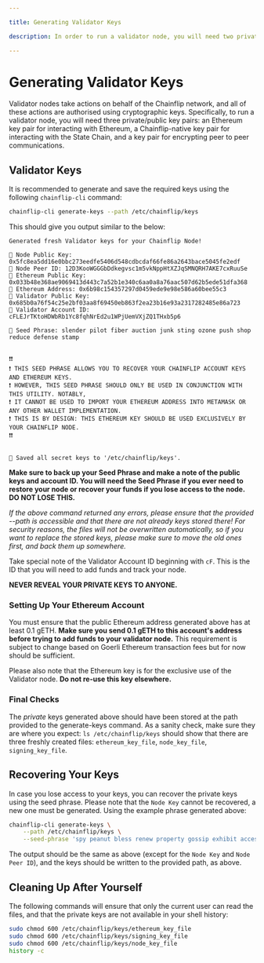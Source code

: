 ```yaml
---

title: Generating Validator Keys

description: In order to run a validator node, you will need two private/public key pairs. An Ethereum key pair for interacting with Ethereum, and a Chainflip-native key pair for interacting with the State Chain.

---
```



# Generating Validator Keys

Validator nodes take actions on behalf of the Chainflip network, and all of these actions are authorised using cryptographic keys. Specifically, to run a validator node, you will need three private/public key pairs: an Ethereum key pair for interacting with Ethereum, a Chainflip-native key pair for interacting with the State Chain, and a key pair for encrypting peer to peer communications.

## Validator Keys

It is recommended to generate and save the required keys using the following `chainflip-cli` command:

```bash copy
chainflip-cli generate-keys --path /etc/chainflip/keys
```

This should give you output similar to the below:

```log
Generated fresh Validator keys for your Chainflip Node!
⁣
🔑 Node Public Key: 0x5fc8ea5dd16e0bbc273eedfe5406d548cdbcdaf66fe86a2643bace5045fe2edf
👤 Node Peer ID: 12D3KooWGGGbDdkegvsc1m5vkNppHtXZJqSMNQRH7AKE7cxRuuSe
🔑 Ethereum Public Key: 0x033b48e368ae9069413d443c7a52b1e340c6aa0a8a76aac507d62b5ede51dfa368
👤 Ethereum Address: 0x6b98c154357297d0459ede9e98e586a60bee55c3
🔑 Validator Public Key: 0x685b0a76f54c25e2bf03aa8f69450eb863f2ea23b16e93a2317282485e86a723
👤 Validator Account ID: cFLEJrTKtoHDWbRb1Yc8fqhNrEd2u1WPjUemVXjZQ1THxb5p6
⁣
🌱 Seed Phrase: slender pilot fiber auction junk sting ozone push shop reduce defense stamp
⁣
⁣
❗️❗️
❗️ THIS SEED PHRASE ALLOWS YOU TO RECOVER YOUR CHAINFLIP ACCOUNT KEYS AND ETHEREUM KEYS.
❗️ HOWEVER, THIS SEED PHRASE SHOULD ONLY BE USED IN CONJUNCTION WITH THIS UTILITY. NOTABLY,
❗️ IT CANNOT BE USED TO IMPORT YOUR ETHEREUM ADDRESS INTO METAMASK OR ANY OTHER WALLET IMPLEMENTATION.
❗️ THIS IS BY DESIGN: THIS ETHEREUM KEY SHOULD BE USED EXCLUSIVELY BY YOUR CHAINFLIP NODE.
❗️❗️
⁣
⁣
💾 Saved all secret keys to '/etc/chainflip/keys'.
```

**Make sure to back up your Seed Phrase and make a note of the public keys and account ID. You will need the Seed Phrase if you ever need to restore your node or recover your funds if you lose access to the node. DO NOT LOSE THIS.**

*If the above command returned any errors, please ensure that the provided --path is accessible and that there are not already keys stored there! For security reasons, the files will not be overwritten automatically, so if you want to replace the stored keys, please make sure to move the old ones first, and back them up somewhere.*

Take special note of the Validator Account ID beginning with `cF`. This is the ID that you will need to add funds and track your node.

<Callout type="error">**NEVER REVEAL YOUR PRIVATE KEYS TO ANYONE.**</Callout>

### Setting Up Your Ethereum Account

You must ensure that the public Ethereum address generated above has at least 0.1 gETH. **Make sure you send 0.1 gETH to this account's address before trying to add funds to your validator node.** This requirement is subject to change based on Goerli Ethereum transaction fees but for now should be sufficient.

Please also note that the Ethereum key is for the exclusive use of the Validator node. **Do not re-use this key elsewhere.**

### Final Checks

The *private* keys generated above should have been stored at the path provided to the generate-keys command. As a sanity check, make sure they are where you expect: `ls /etc/chainflip/keys` should show that there are three freshly created files: `ethereum_key_file`, `node_key_file`, `signing_key_file`.

## Recovering Your Keys

In case you lose access to your keys, you can recover the private keys using the seed phrase. Please note that the `Node Key` cannot be recovered, a new one must be generated. Using the example phrase generated above:

```bash copy
chainflip-cli generate-keys \
    --path /etc/chainflip/keys \
    --seed-phrase 'spy peanut bless renew property gossip exhibit access claim metal swap sample'
```

The output should be the same as above (except for the `Node Key` and `Node Peer ID`), and the keys should be written to the provided path, as above.

## Cleaning Up After Yourself

The following commands will ensure that only the current user can read the files, and that the private keys are not available in your shell history:

```bash copy
sudo chmod 600 /etc/chainflip/keys/ethereum_key_file
sudo chmod 600 /etc/chainflip/keys/signing_key_file
sudo chmod 600 /etc/chainflip/keys/node_key_file
history -c
```
